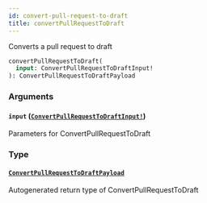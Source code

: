 ```yaml
---
id: convert-pull-request-to-draft
title: convertPullRequestToDraft
---
```


Converts a pull request to draft

```graphql
convertPullRequestToDraft(
  input: ConvertPullRequestToDraftInput!
): ConvertPullRequestToDraftPayload

```

### Arguments

#### `input` ([`ConvertPullRequestToDraftInput!`](/docs/api/inputs/convert-pull-request-to-draft-input))

Parameters for ConvertPullRequestToDraft

### Type

#### [`ConvertPullRequestToDraftPayload`](/docs/api/objects/convert-pull-request-to-draft-payload)

Autogenerated return type of ConvertPullRequestToDraft
